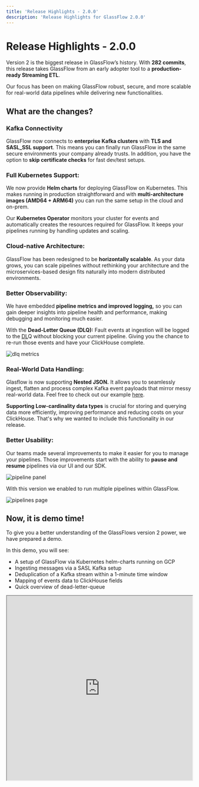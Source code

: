 ```yaml
---
title: 'Release Highlights - 2.0.0'
description: 'Release Highlights for GlassFlow 2.0.0'
---
```


# Release Highlights - 2.0.0

Version 2 is the biggest release in GlassFlow’s history. With **282 commits**, this release takes GlassFlow from an early adopter tool to a **production-ready Streaming ETL**.

Our focus has been on making GlassFlow robust, secure, and more scalable for real-world data pipelines while delivering new functionalities.

## What are the changes?

### Kafka Connectivity

GlassFlow now connects to **enterprise Kafka clusters** with **TLS and SASL_SSL support**. This means you can finally run GlassFlow in the same secure environments your company already trusts. In addition, you have the option to **skip certificate checks** for fast dev/test setups.

### Full Kubernetes Support:

We now provide **Helm charts** for deploying GlassFlow on Kubernetes. This makes running in production straightforward and with **multi-architecture images (AMD64 + ARM64)** you can run the same setup in the cloud and on-prem.

Our **Kubernetes Operator** monitors your cluster for events and automatically creates the resources required for GlassFlow. It keeps your pipelines running by handling updates and scaling.

### Cloud-native Architecture:

GlassFlow has been redesigned to be **horizontally scalable**. As your data grows, you can scale pipelines without rethinking your architecture and the microservices-based design fits naturally into modern distributed environments.

### Better Observability:

We have embedded **pipeline metrics and improved logging,** so you can gain deeper insights into pipeline health and performance, making debugging and monitoring much easier.

With the **Dead-Letter Queue (DLQ):** Fault events at ingestion will be logged to the [DL](https://docs.glassflow.dev/pipeline/usage/python-sdk#read-messages-from-pipelines-dead-letter-queue-dlq)Q without blocking your current pipeline. Giving you the chance to re-run those events and have your ClickHouse complete.

![dlq metrics](./Screenshot%202025-09-17%20at%2016.54.23.png)

### Real-World Data Handling:

Glasflow is now supporting **Nested JSON.** It allows you to seamlessly ingest, flatten and process complex Kafka event payloads that mirror messy real-world data. Feel free to check out our example [here](https://docs.glassflow.dev/pipeline/data-format#nested-json-support).

**Supporting Low-cardinality data types** is crucial for storing and querying data more efficiently, improving performance and reducing costs on your ClickHouse. That's why we wanted to include this functionality in our release.

### Better Usability:

Our teams made several improvements to make it easier for you to manage your pipelines. Those improvements start with the ability to **pause and resume** pipelines via our UI and our SDK.

![pipeline panel](./Screenshot%202025-09-17%20at%2014.15.49.png)

With this version we enabled to run multiple pipelines within GlassFlow.

![pipelines page](./Screenshot%202025-09-17%20at%2017.01.18.png)

## Now, it is demo time!

To give you a better understanding of the GlassFlows version 2 power, we have prepared a demo.

In this demo, you will see:

- A setup of GlassFlow via Kubernetes helm-charts running on GCP
- Ingesting messages via a SASL Kafka setup
- Deduplication of a Kafka stream within a 1-minute time window
- Mapping of events data to ClickHouse fields
- Quick overview of dead-letter-queue


<iframe
  src="https://www.youtube.com/watch?v=tbrWqYHCCpI"
  title="GlassFlow Demo"
  width="100%"
  height="500"
  style={{
    aspectRatio: '16/9',
    maxWidth: '100%',
    margin: '2rem 0',
    border: 'none',
    borderRadius: '8px'
  }}
  allow="accelerometer; autoplay; clipboard-write; encrypted-media; gyroscope; picture-in-picture"
  allowFullScreen
/>

## Try yourself

If you want to try GlassFlow yourself, we suggest you take a look at our instructions:
https://docs.glassflow.dev/installation/self-host/kubernetes-helm

### An overview of all released changes is available [here](https://github.com/glassflow/clickhouse-etl/compare/v0.1.17...v2.0.0).